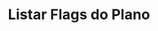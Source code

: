 ---
title: "Listar Flags do Plano"
api: "GET https://regis.app.byefive.com.br/rest/subscriptions/{id}/flags"
description: "Lista todas as flags de funcionalidades associadas a um plano específico"
---